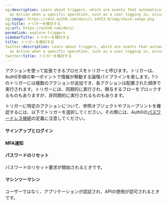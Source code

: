 ```yaml
---
og:description: Learn about triggers, which are events that automatically invokes
  an Action when a specific operation, such as a user logging in, occurs at runtime.
og:image: https://cdn2.auth0.com/docs/1.14553.0/img/share-image.png
og:title: トリガーを検討する
og:url: https://auth0.com/docs/
permalink: explore-triggers
sidebarTitle: トリガーを検討する
title: トリガーを検討する
twitter:description: Learn about triggers, which are events that automatically invokes
  an Action when a specific operation, such as a user logging in, occurs at runtime.
twitter:title: トリガーを検討する
---
```


アクションを使って拡張できるプロセスをトリガーと呼びます。トリガーは、Auth0手順の単一ポイントで情報が移動する論理パイプラインを表します。1つのトリガーには複数のアクションが追加でき、各アクションは配置された順序で実行されます。トリガーには、同期的に実行され、関与するフローをブロックするものもありますが、非同期的に実行されるものもあります。

トリガーに特定のアクションについて、参照オブジェクトやブループリントを確認するには、以下でトリガーを選択してください。その際には、Auth0の[パスワードレス接続](/passwordless)の定義に注意してください。

#### サインアップとログイン





#### MFA通知





#### パスワードのリセット

パスワードのリセット要求が開始されるときです。



#### マシンツーマシン

ユーザーではなく、アプリケーションが認証され、APIの使用が認可されるときです。